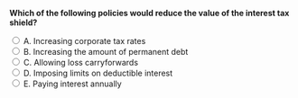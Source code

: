 ::: {.question-block}

<form onsubmit="event.preventDefault(); checkAnswer('module8_mcq_q25')" data-correct-answer="D">
<strong style="display: block;">Which of the following policies would reduce the value of the interest tax shield?</strong>

<label><input type="radio" name="module8_mcq_q25" value="A"> A. Increasing corporate tax rates</label><br>
<label><input type="radio" name="module8_mcq_q25" value="B"> B. Increasing the amount of permanent debt</label><br>
<label><input type="radio" name="module8_mcq_q25" value="C"> C. Allowing loss carryforwards</label><br>
<label><input type="radio" name="module8_mcq_q25" value="D"> D. Imposing limits on deductible interest</label><br>
<label><input type="radio" name="module8_mcq_q25" value="E"> E. Paying interest annually</label><br>
</form>

<div id="feedback-module8_mcq_q25" class="feedback" data-status="" style="display:none;">
✅ Correct: D. Restrictions on deductible interest directly reduce the tax shield’s value.
</div>

:::
